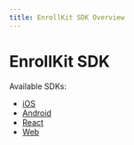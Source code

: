 ```yaml
---
title: EnrollKit SDK Overview
---
```


# EnrollKit SDK

Available SDKs:

- [iOS](./ios/overview)
- [Android](./android/overview)
- [React](./react/overview)
- [Web](./web/overview)